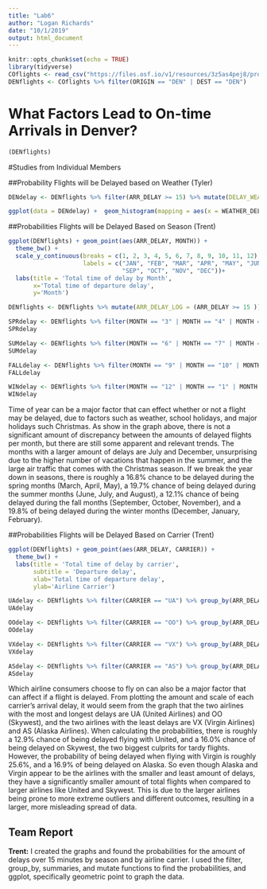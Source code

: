 ---
title: "Lab6"
author: "Logan Richards"
date: "10/1/2019"
output: html_document
---

```{r setup, include=FALSE}
knitr::opts_chunk$set(echo = TRUE)
library(tidyverse)
COflights <- read_csv("https://files.osf.io/v1/resources/3z5as4pej8/providers/osfstorage/5a8ca28f57103100104584db")
DENflights <- COflights %>% filter(ORIGIN == "DEN" | DEST == "DEN")
```

# What Factors Lead to On-time Arrivals in Denver?

```{r}
(DENflights)
```


#Studies from Individual Members

##Probability Flights will be Delayed based on Weather (Tyler)
```{r}
DENdelay <- DENflights %>% filter(ARR_DELAY >= 15) %>% mutate(DELAY_WEATHER = (WEATHER_DELAY >= 15))

ggplot(data = DENdelay) +  geom_histogram(mapping = aes(x = WEATHER_DELAY, binwidth = 1))

```


##Probabilities Flights will be Delayed Based on Season (Trent)
```{r}
ggplot(DENflights) + geom_point(aes(ARR_DELAY, MONTH)) +
  theme_bw() +
  scale_y_continuous(breaks = c(1, 2, 3, 4, 5, 6, 7, 8, 9, 10, 11, 12), 
                     labels = c("JAN", "FEB", "MAR", "APR", "MAY", "JUN", "JUL", "AUG",
                                "SEP", "OCT", "NOV", "DEC"))+
  labs(title = 'Total time of delay by Month',
       x='Total time of departure delay',
       y='Month')
```
```{r}
DENflights <- DENflights %>% mutate(ARR_DELAY_LOG = (ARR_DELAY >= 15 ))

SPRdelay <- DENflights %>% filter(MONTH == "3" | MONTH == "4" | MONTH == "5") %>% group_by(ARR_DELAY_LOG) %>% summarise(count = n()) %>% mutate(total = sum(count))
SPRdelay

SUMdelay <- DENflights %>% filter(MONTH == "6" | MONTH == "7" | MONTH == "8") %>% group_by(ARR_DELAY_LOG) %>% summarise(count = n()) %>% mutate(total = sum(count))
SUMdelay

FALLdelay <- DENflights %>% filter(MONTH == "9" | MONTH == "10" | MONTH == "11") %>% group_by(ARR_DELAY_LOG) %>% summarise(count = n()) %>% mutate(total = sum(count))
FALLdelay

WINdelay <- DENflights %>% filter(MONTH == "12" | MONTH == "1" | MONTH == "2") %>% group_by(ARR_DELAY_LOG) %>% summarise(count = n()) %>% mutate(total = sum(count))
WINdelay
```
Time of year can be a major factor that can effect whether or not a flight may be delayed, due to factors such as weather, school holidays, and major holidays such Christmas. As show in the graph above, there is not a significant amount of discrepancy between the amounts of delayed flights per month, but there are still some apparent and relevant trends. The months with a larger amount of delays are July and December, unsurprising due to the higher number of vacations that happen in the summer, and the large air traffic that comes with the Christmas season. If we break the year down in seasons, there is roughly a 16.8% chance to be delayed during the spring months (March, April, May), a 19.7% chance of being delayed during the summer months (June, July, and August), a 12.1% chance of being delayed during the fall months (September, October, November), and a 19.8% of being delayed during the winter months (December, January, February).


##Probabilities Flights will be Delayed Based on Carrier (Trent)
```{r}
ggplot(DENflights) + geom_point(aes(ARR_DELAY, CARRIER)) + 
  theme_bw() +
  labs(title = 'Total time of delay by carrier',
       subtitle = 'Departure delay',
       xlab='Total time of departure delay',
       ylab='Airline Carrier')
```
```{r}
UAdelay <- DENflights %>% filter(CARRIER == "UA") %>% group_by(ARR_DELAY_LOG) %>% summarise(count = n()) %>% mutate(total = sum(count))
UAdelay

OOdelay <- DENflights %>% filter(CARRIER == "OO") %>% group_by(ARR_DELAY_LOG) %>% summarise(count = n()) %>% mutate(total = sum(count))
OOdelay

VXdelay <- DENflights %>% filter(CARRIER == "VX") %>% group_by(ARR_DELAY_LOG) %>% summarise(count = n()) %>% mutate(total = sum(count))
VXdelay

ASdelay <- DENflights %>% filter(CARRIER == "AS") %>% group_by(ARR_DELAY_LOG) %>% summarise(count = n()) %>% mutate(total = sum(count))
ASdelay
```
Which airline consumers choose to fly on can also be a major factor that can affect if a flight is delayed. From plotting the amount and scale of each carrier's arrival delay, it would seem from the graph that the two airlines with the most and longest delays are UA (United Airlines) and OO (Skywest), and the two airlines with the least delays are VX (Virgin Airlines) and AS (Alaska Airlines). When calculating the probabilities, there is roughly a 12.9% chance of being delayed flying with United, and a 16.0% chance of being delayed on Skywest, the two biggest culprits for tardy flights. However, the probability of being delayed when flying with Virgin is roughly 25.6%, and a 16.9% of being delayed on Alaska. So even though Alaska and Virgin appear to be the airlines with the smaller and least amount of delays, they have a significantly smaller amount of total flights when compared to larger airlines like United and Skywest. This is due to the larger airlines being prone to more extreme outliers and different outcomes, resulting in a larger, more misleading spread of data.

## Team Report
**Trent:** I created the graphs and found the probabilities for the amount of delays over 15 minutes by season and by airline carrier. I used the filter, group_by, summaries, and mutate functions to find the probabilities, and ggplot, specifically geometric point to graph the data. 